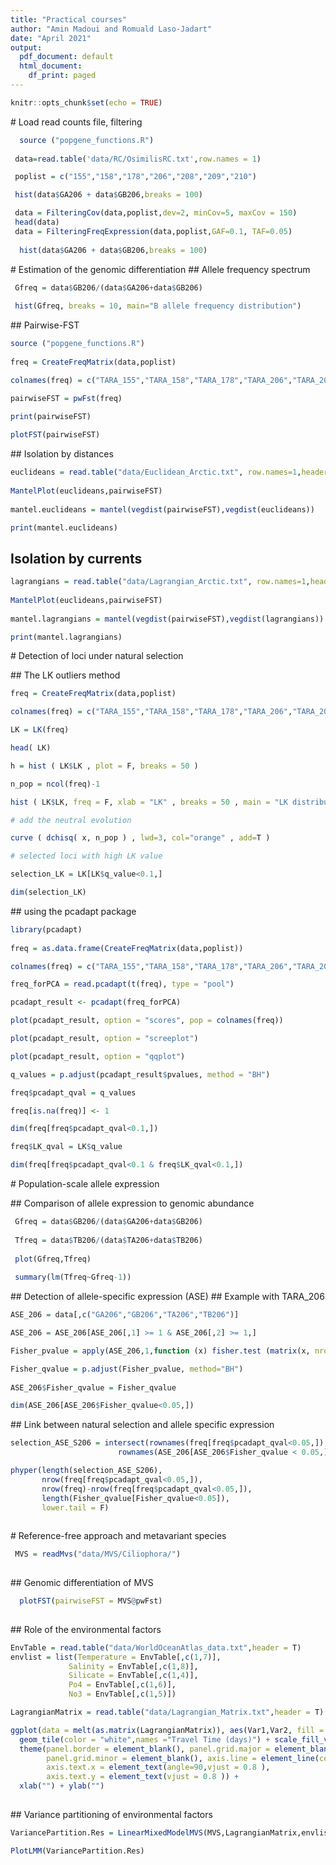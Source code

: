 ```yaml
---
title: "Practical courses"
author: "Amin Madoui and Romuald Laso-Jadart"
date: "April 2021"
output:
  pdf_document: default
  html_document:
    df_print: paged
---
```


```r
knitr::opts_chunk$set(echo = TRUE)
```
  
  # Load read counts file, filtering
  
```r
  source ("popgene_functions.R")  
  
 data=read.table('data/RC/OsimilisRC.txt',row.names = 1) 

 poplist = c("155","158","178","206","208","209","210")

 hist(data$GA206 + data$GB206,breaks = 100)

 data = FilteringCov(data,poplist,dev=2, minCov=5, maxCov = 150)
 head(data)
 data = FilteringFreqExpression(data,poplist,GAF=0.1, TAF=0.05)
  
  hist(data$GA206 + data$GB206,breaks = 100)
```
  #   Estimation of the genomic differentiation
  ##    Allele frequency spectrum

```r
 Gfreq = data$GB206/(data$GA206+data$GB206)  
 
 hist(Gfreq, breaks = 10, main="B allele frequency distribution")  
```
 
 ##  Pairwise-FST
 
```r
source ("popgene_functions.R")  
 
freq = CreateFreqMatrix(data,poplist) 

colnames(freq) = c("TARA_155","TARA_158","TARA_178","TARA_206","TARA_208","TARA_209","TARA_210")   

pairwiseFST = pwFst(freq)  

print(pairwiseFST)  
 
plotFST(pairwiseFST)  
```
 
 ## Isolation by distances
 
```r

euclideans = read.table("data/Euclidean_Arctic.txt", row.names=1,header = TRUE)
 
MantelPlot(euclideans,pairwiseFST)
 
mantel.euclideans = mantel(vegdist(pairwiseFST),vegdist(euclideans))

print(mantel.euclideans)
```

## Isolation by currents

```r
lagrangians = read.table("data/Lagrangian_Arctic.txt", row.names=1,header = TRUE)
 
MantelPlot(euclideans,pairwiseFST)
 
mantel.lagrangians = mantel(vegdist(pairwiseFST),vegdist(lagrangians))

print(mantel.lagrangians)


```
  
 # Detection of loci under natural selection
 
 ## The LK outliers method 
 
```r

freq = CreateFreqMatrix(data,poplist) 

colnames(freq) = c("TARA_155","TARA_158","TARA_178","TARA_206","TARA_208","TARA_209","TARA_210")  

LK = LK(freq)  

head( LK)  

h = hist ( LK$LK , plot = F, breaks = 50 )  

n_pop = ncol(freq)-1  

hist ( LK$LK, freq = F, xlab = "LK" , breaks = 50 , main = "LK distribution")  

# add the neutral evolution  

curve ( dchisq( x, n_pop ) , lwd=3, col="orange" , add=T )  

# selected loci with high LK value 

selection_LK = LK[LK$q_value<0.1,]  

dim(selection_LK)  
```
 
 ## using the pcadapt package
```r
library(pcadapt)
 
freq = as.data.frame(CreateFreqMatrix(data,poplist)) 

colnames(freq) = c("TARA_155","TARA_158","TARA_178","TARA_206","TARA_208","TARA_209","TARA_210")   

freq_forPCA = read.pcadapt(t(freq), type = "pool")

pcadapt_result <- pcadapt(freq_forPCA)

plot(pcadapt_result, option = "scores", pop = colnames(freq))

plot(pcadapt_result, option = "screeplot")

plot(pcadapt_result, option = "qqplot")

q_values = p.adjust(pcadapt_result$pvalues, method = "BH")

freq$pcadapt_qval = q_values

freq[is.na(freq)] <- 1

dim(freq[freq$pcadapt_qval<0.1,])

freq$LK_qval = LK$q_value

dim(freq[freq$pcadapt_qval<0.1 & freq$LK_qval<0.1,])

```
 
 # Population-scale allele expression  
 
 ## Comparison of allele expression to genomic abundance
 
```r

 Gfreq = data$GB206/(data$GA206+data$GB206)  
 
 Tfreq = data$TB206/(data$TA206+data$TB206) 
 
 plot(Gfreq,Tfreq)  
 
 summary(lm(Tfreq~Gfreq-1))  
```
 
 ## Detection of allele-specific expression (ASE)
 ## Example with TARA_206
```r
 
ASE_206 = data[,c("GA206","GB206","TA206","TB206")]

ASE_206 = ASE_206[ASE_206[,1] >= 1 & ASE_206[,2] >= 1,]

Fisher_pvalue = apply(ASE_206,1,function (x) fisher.test (matrix(x, nrow = 2))$p.value) 

Fisher_qvalue = p.adjust(Fisher_pvalue, method="BH")  
 
ASE_206$Fisher_qvalue = Fisher_qvalue

dim(ASE_206[ASE_206$Fisher_qvalue<0.05,])

```
 
 ## Link between natural selection and allele specific expression
 
```r

selection_ASE_S206 = intersect(rownames(freq[freq$pcadapt_qval<0.05,]),
                        rownames(ASE_206[ASE_206$Fisher_qvalue < 0.05,])) 

phyper(length(selection_ASE_S206),   
       nrow(freq[freq$pcadapt_qval<0.05,]),  
       nrow(freq)-nrow(freq[freq$pcadapt_qval<0.05,]),  
       length(Fisher_qvalue[Fisher_qvalue<0.05]),
       lower.tail = F)  
  
```
 
 # Reference-free approach and metavariant species
 
```r
  
 MVS = readMvs("data/MVS/Ciliophora/")
  
```
 ## Genomic differentiation of MVS
 
```r
  
  plotFST(pairwiseFST = MVS@pwFst)
  
```
 
 ## Role of the environmental factors
 
```r
EnvTable = read.table("data/WorldOceanAtlas_data.txt",header = T)
envlist = list(Temperature = EnvTable[,c(1,7)],
             Salinity = EnvTable[,c(1,8)],
             Silicate = EnvTable[,c(1,4)],
             Po4 = EnvTable[,c(1,6)], 
             No3 = EnvTable[,c(1,5)])

LagrangianMatrix = read.table("data/Lagrangian_Matrix.txt",header = T)

ggplot(data = melt(as.matrix(LagrangianMatrix)), aes(Var1,Var2, fill = value)) + 
  geom_tile(color = "white",names ="Travel Time (days)") + scale_fill_viridis() + 
  theme(panel.border = element_blank(), panel.grid.major = element_blank(),
        panel.grid.minor = element_blank(), axis.line = element_line(colour = "black"),
        axis.text.x = element_text(angle=90,vjust = 0.8 ), 
        axis.text.y = element_text(vjust = 0.8 )) +
  xlab("") + ylab("")
 
```
  
 ## Variance partitioning of environmental factors
  
```r
   
VariancePartition.Res = LinearMixedModelMVS(MVS,LagrangianMatrix,envlist)

PlotLMM(VariancePartition.Res) 

```
